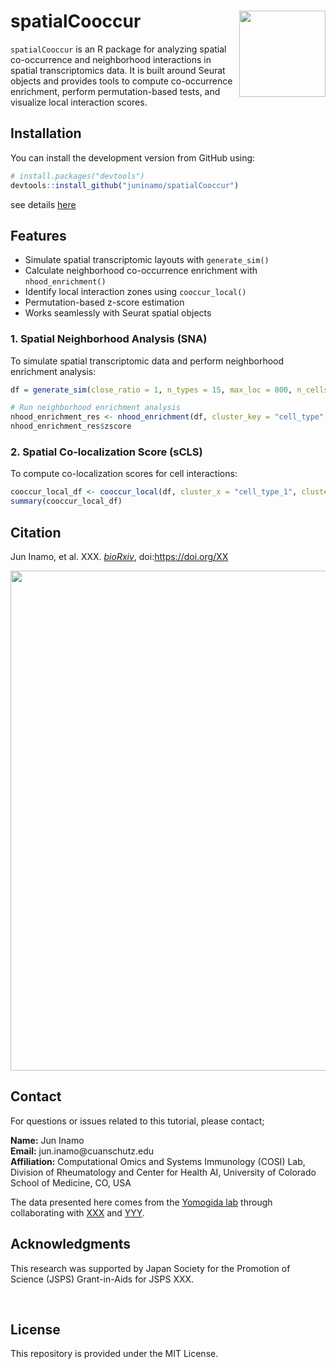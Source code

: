 
<!-- README.md is generated from README.Rmd. Please edit that file -->

# spatialCooccur <img src="man/figures/logo.png" align="right" height="138" />

`spatialCooccur` is an R package for analyzing spatial co-occurrence and
neighborhood interactions in spatial transcriptomics data. It is built
around Seurat objects and provides tools to compute co-occurrence
enrichment, perform permutation-based tests, and visualize local
interaction scores.

## Installation

You can install the development version from GitHub using:

``` r
# install.packages("devtools")
devtools::install_github("juninamo/spatialCooccur")
```

see details
[here](https://github.com/juninamo/Spatial_Neighborhood_Analysis)

## Features

- Simulate spatial transcriptomic layouts with `generate_sim()`
- Calculate neighborhood co-occurrence enrichment with
  `nhood_enrichment()`
- Identify local interaction zones using `cooccur_local()`
- Permutation-based z-score estimation
- Works seamlessly with Seurat spatial objects

### 1. Spatial Neighborhood Analysis (SNA)
To simulate spatial transcriptomic data and perform neighborhood enrichment analysis:

```r
df = generate_sim(close_ratio = 1, n_types = 15, max_loc = 800, n_cells = 500, test_type = "circle", distance_param = 20, seed=1234)

# Run neighborhood enrichment analysis
nhood_enrichment_res <- nhood_enrichment(df, cluster_key = "cell_type", neighbors.k = 30, n_perms = 100, seed = 1234, n_jobs = 4)
nhood_enrichment_res$zscore
```

### 2. Spatial Co-localization Score (sCLS)
To compute co-localization scores for cell interactions:

```r
cooccur_local_df <- cooccur_local(df, cluster_x = "cell_type_1", cluster_y = "cell_type_2", neighbors.k = 30, radius = 30)
summary(cooccur_local_df)
```
## Citation 
Jun Inamo, et al. XXX. [*bioRxiv*](https://www.biorxiv.org/XX), doi:[https://doi.org/XX](https://doi.org/XX)

<kbd>
<img src="man/figures/Figure1.png" width="800" align="center">
</kbd>

## Contact
For questions or issues related to this tutorial, please contact;

**Name:** Jun Inamo  
**Email:** jun.inamo@cuanschutz.edu  
**Affiliation:** Computational Omics and Systems Immunology (COSI) Lab, Division of Rheumatology and Center for Health AI, University of Colorado School of Medicine, CO, USA 

The data presented here comes from the [Yomogida lab](https://www.yomogidalab.com/) through collaborating with [XXX](https://www.XXX) and [YYY](https://www.XXX).

## Acknowledgments
This research was supported by Japan Society for the Promotion of Science (JSPS) Grant-in-Aids for JSPS XXX. 

&nbsp;&nbsp;

## License
This repository is provided under the MIT License.

